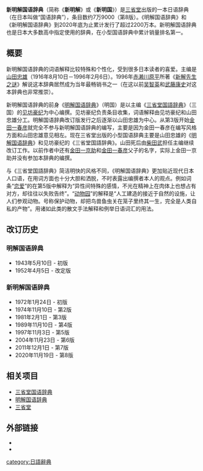 {{tone|time=2009-11-01T07:54:40+00:00}}
{{Unreferenced |time=2009-10-21T03:14:48+00:00 }}
{{Infobox Book 
  | name           = 新明解国语辞典
  | title_orig     = 
  | image          =  
  | image_caption  = 新明解国语辞典 第六版
  | author         = [[山田忠雄|山田忠雄]] 等
  | country        = {{JPN}}
  | language       = [[日文|日文]]
  | cover_artist   = 
  | series         = 
  | genre          = [[辞书|辞书]]
  | publisher      = 
  | release_date   =
  | media_type     =
  | pages          = 
  | isbn           = 
  | preceded_by    = 
  | followed_by    = 
}}

'''新明解国语辞典'''（简称《'''新明解'''》或《'''新明国'''》）是[[三省堂|三省堂]]出版的一本日语辞典（在日本叫做“国语辞典”），条目数约7万9000（第8版）。《明解国语辞典》和《新明解国语辞典》到2020年底为止累计发行了超过2200万本。新明解国语辞典也是日本大多数高中指定使用的辞典，在小型国语辞典中累计销量排名第一。

== 概要 ==
新明解国语辞典的词语解释比较特殊和个性化，受到很多日本读者的喜爱。主编是[[山田忠雄|山田忠雄]]（1916年8月10日－1996年2月6日）。1996年[[赤濑川原平|赤濑川原平]]所著《[[新解先生之谜|新解先生之谜]]》解说这本辞典居然成为当年最畅销书之一（在这以前[[吴智英|吴智英]]和[[武藤康史|武藤康史]]对这本辞典也非常推崇）。

新明解国语辞典的前身《[[明解国语辞典|明解国语辞典]]》（明国）是以主编《[[三省堂国語辞典|三省堂国語辞典]]》（三国）的[[见坊豪纪|见坊豪纪]]为中心编撰。见坊豪纪负责条目收集，词语解释由见坊豪纪和山田忠雄分工。明解国语辞典改订版发行之后逐渐以山田忠雄为中心。从第3版开始[[金田一春彦|金田一春彦]]就完全不参与新明解国语辞典的编写，主要是因为金田一春彦在编写风格方面和山田忠雄意见相左。现在三省堂出版的小型国语辞典主要是山田忠雄的《[[明解国语辞典|明解国语辞典]]》和见坊豪纪的《三省堂国語辞典》。山田死后由[[柴田武|柴田武]]担任主编继续改订工作。以前作者中还有[[金田一京助|金田一京助]]和[[金田一春彦|金田一春彦]]父子的名字，实际上金田一京助并没有参加本辞典的编撰。

与《三省堂国語辞典》简洁明快的风格不同，《明解国语辞典》更加贴近现代日本人口语，在用词方面也十分大胆和洒脱，不时表露出编撰者本人的观点。例如词条“[[恋爱|恋爱]]”的在第5版中解释为“异性间特殊的感情，不光在精神上在肉体上也想占有对方，却往往以失败告终”。“[[动物园|动物园]]”的解释是“人工建造的接近于自然的设施，让人们参观动物。号称保护动物，却把鸟兽鱼虫关在笼子里终其一生，完全是人类自私的产物”。用诸如此类的散文手法解释和例举日语词汇的用法。

==改订历史==
===明解国语辞典===
*1943年5月10日 - 初版
*1952年4月5日 - 改定版

===新明解国语辞典===
*1972年1月24日 - 初版
*1974年11月10日 - 第2版
*1981年2月1日 - 第3版
*1989年11月10日 - 第4版
*1997年11月3日 - 第5版
*2004年11月23日 - 第6版
*2011年12月1日 - 第7版
*2020年11月19日 - 第8版

==相关项目==
*[[三省堂国语辞典|三省堂国语辞典]]
*[[明解国语辞典|明解国语辞典]]
*[[三省堂|三省堂]]

==外部链接==
*{{Cite web |url=https://dictionary.sanseido-publ.co.jp/smk8/index.html |title=【特設サイト】新明解国語辞典 第八版 |accessdate=2021-11-06 |year=2020 |website=三省堂WORD-WISE WEB -辞書ウェブ編集部によることばの壺- |publisher=三省堂 |language=ja |archive-date=2021-10-10 |archive-url=https://web.archive.org/web/20211010094148/https://dictionary.sanseido-publ.co.jp/smk8/index.html |dead-url=no }}
*{{Cite web |url=http://www.geocities.co.jp/Bookend-Soseki/3578/index.html |title=新明解国語辞典を読むトップページ |trans-title=新明解国语辞典的读法 |accessdate=2021-11-06 |author=万省堂主人 |year=2005 |work=Yahoo!ジオシティーズ |publisher=Yahoo Japan |language=ja |archiveurl=https://web.archive.org/web/20190331104205/http://www.geocities.co.jp/Bookend-Soseki/3578/index.html |archivedate=2019-03-31 }}

[[category:日語辭典|category:日語辭典]]
